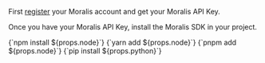 First [register](/web3-data-api/get-your-api-key) your Moralis account and get your Moralis API Key.

Once you have your Moralis API Key, install the Moralis SDK in your project.


<Tabs>
  <TabItem value="npm" label="npm" default>
    <CodeBlock
            language="shell"
            showLineNumbers>
            {`npm install ${props.node}`}
          </CodeBlock>
  </TabItem>
  <TabItem value="yarn" label="Yarn">
    <CodeBlock
                language="shell"
                showLineNumbers>
                {`yarn add ${props.node}`}
              </CodeBlock>
  </TabItem>
  <TabItem value="pnpm" label="pnpm">
    <CodeBlock
                language="shell"
                showLineNumbers>
                {`pnpm add ${props.node}`}
              </CodeBlock>
  </TabItem>
  <TabItem value="pip" label="pip">
    <CodeBlock
                language="shell"
                showLineNumbers>
                {`pip install ${props.python}`}
              </CodeBlock>
  </TabItem>
</Tabs>
